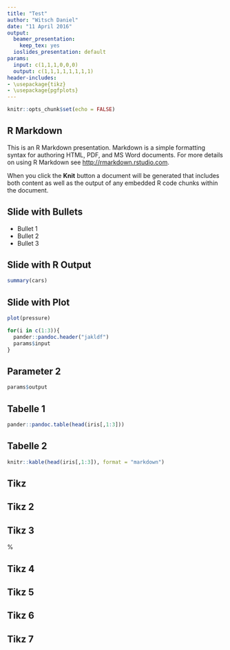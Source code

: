 ```yaml
---
title: "Test"
author: "Witsch Daniel"
date: "11 April 2016"
output:
  beamer_presentation:
    keep_tex: yes
  ioslides_presentation: default
params:
  input: c(1,1,1,0,0,0)
  output: c(1,1,1,1,1,1,1,1)
header-includes:
- \usepackage{tikz}
- \usepackage{pgfplots}
---
```


```r
knitr::opts_chunk$set(echo = FALSE)
```

## R Markdown

This is an R Markdown presentation. Markdown is a simple formatting syntax for authoring HTML, PDF, and MS Word documents. For more details on using R Markdown see <http://rmarkdown.rstudio.com>.

When you click the **Knit** button a document will be generated that includes both content as well as the output of any embedded R code chunks within the document.

## Slide with Bullets

- Bullet 1
- Bullet 2
- Bullet 3

## Slide with R Output

```r
summary(cars)
```

## Slide with Plot

```r
plot(pressure)
```

```r
for(i in c(1:3)){
  pander::pandoc.header("jakldf")
  params$input
}
```

## Parameter 2

```r
params$output
```

## Tabelle 1

```r
pander::pandoc.table(head(iris[,1:3]))
```

## Tabelle 2

```r
knitr::kable(head(iris[,1:3]), format = "markdown")
```

## Tikz

\begin{tikzpicture}
\begin{axis}[xmax=`r 3`,ymax=`r 5`, samples=50]
  \addplot[blue, ultra thick] (x,x*x);
  \addplot[red,  ultra thick] (x*x,x);
\end{axis}
\end{tikzpicture}

## Tikz 2

\begin{tikzpicture}
\draw[style=dashed] (2,.5) circle (0.5);
\draw[fill=green!50] (1,1)
ellipse (.5 and 1);
\draw[fill=blue] (0,0) rectangle (1,1);
\draw[style=thick]
(3,.5) -- +(30:1) arc(30:80:1) -- cycle;
\end{tikzpicture}

## Tikz 3

\usetikzlibrary{backgrounds}
\vspace*{-2.3cm}\hspace{8cm}%
\begin{tikzpicture}[ scale=.8, show background rectangle]
\draw (2,2) circle (1);
\draw (1 mm, 10 pt) -- (4 em, 1);
\end{tikzpicture}

## Tikz 4

\begin{tikzpicture}[ scale=.8]
\draw (2,2) circle (1);
\draw (1 mm, 10 pt) -- (4 em, 1);
\end{tikzpicture}

## Tikz 5

\begin{tikzpicture}
\path[clip, draw] (1,1)--(2,2)--(3,1)--cycle;
\path[fill=blue!50] (2, 1.7) circle (.8);
\end{tikzpicture}

## Tikz 6

\begin{tikzpicture}
\path[draw] (1,1)--(2,2)--(3,1)--cycle;
\path[fill=blue!50] (2, 1.7) circle (.8);
\end{tikzpicture}

## Tikz 7

\begin{tikzpicture}
\draw (0, 0) rectangle (7, 5);
\draw (3, 1) rectangle (1, 3);
\draw (3, 3) rectangle (1, 3);
\end{tikzpicture}









